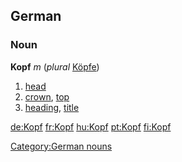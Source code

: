 ==German==
===Noun===
'''Kopf''' ''m'' (''plural'' [[Köpfe]])
# [[head]]
# [[crown]], [[top]]
# [[heading]], [[title]]

[[Category:German nouns]]

[[de:Kopf]]
[[fr:Kopf]]
[[hu:Kopf]]
[[pt:Kopf]]
[[fi:Kopf]]
